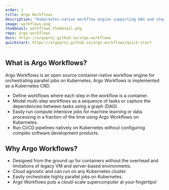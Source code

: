 ```yaml
---
order: 1
title: Argo Workflows
description: "Kubernetes-native workflow engine supporting DAG and step-based workflows."
image: workflows.png
thumbnail: workflows-thumbnail.png
repo: argo-workflows
docs: https://argoproj.github.io/argo-workflows
quickstart: https://argoproj.github.io/argo-workflows/quick-start
---
```


## What is Argo Workflows?

Argo Workflows is an open source container-native workflow engine for orchestrating parallel jobs on Kubernetes. Argo Workflows is implemented as a Kubernetes CRD.

- Define workflows where each step in the workflow is a container.
- Model multi-step workflows as a sequence of tasks or capture the dependencies between tasks using a graph (DAG).
- Easily run compute intensive jobs for machine learning or data processing in a fraction of the time using Argo Workflows on Kubernetes.
- Run CI/CD pipelines natively on Kubernetes without configuring complex software development products.

<YoutubeEmbed id="TZgLkCFQ2tk" title="Argo Rollouts demonstration video" />

## Why Argo Workflows?

- Designed from the ground up for containers without the overhead and limitations of legacy VM and server-based environments.
- Cloud agnostic and can run on any Kubernetes cluster.
- Easily orchestrate highly parallel jobs on Kubernetes.
- Argo Workflows puts a cloud-scale supercomputer at your fingertips!
